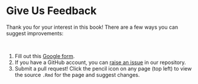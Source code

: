 # Give Us Feedback

Thank you for your interest in this book! There are a few ways you can suggest improvements:

<br>
<!-- The capital letter above alters the formatting for the numbered points below -->

1. Fill out this [Google form](https://docs.google.com/forms/d/e/1FAIpQLSdXq2H_z9Vl7yfyy5ce7Kd2ZKWfpvyQTFa3pKsnI8FeDD8-Cg/viewform?usp=sf_link){target="_blank"}.
1. If you have a GitHub account, you can [raise an issue](https://github.com/jhudsl/GDSCN_Book_SARS_Galaxy_on_AnVIL/issues/new){target="_blank"} in our repository.
1. Submit a pull request!  Click the pencil icon on any page (top left) to view the source `.Rmd` for the page and suggest changes.